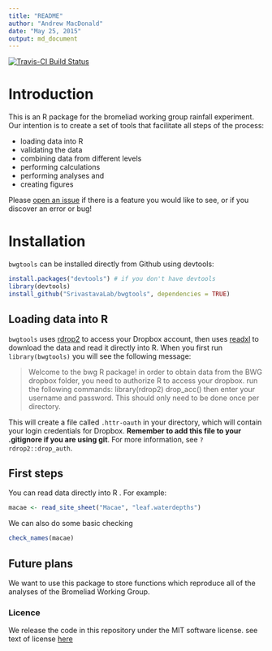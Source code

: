 ```yaml
---
title: "README"
author: "Andrew MacDonald"
date: "May 25, 2015"
output: md_document
---
```


[![Travis-CI Build Status](https://travis-ci.org/SrivastavaLab/bwgtools.png?branch=master)](https://travis-ci.org/SrivastavaLab/bwgtools)

# Introduction
This is an R package for the bromeliad working group rainfall experiment. Our intention is to create a set of tools that facilitate all steps of the process:

* loading data into R
* validating the data
* combining data from different levels
* performing calculations
* performing analyses and
* creating figures

Please [open an issue](https://github.com/SrivastavaLab/bwgtools/issues) if there is a feature you would like to see, or if you discover an error or bug!

# Installation

`bwgtools` can be installed directly from Github using devtools:

```r
install.packages("devtools") # if you don't have devtools
library(devtools)
install_github("SrivastavaLab/bwgtools", dependencies = TRUE)
```

## Loading data into R

`bwgtools` uses [rdrop2](https://github.com/karthik/rdrop2) to access your Dropbox account, then uses [readxl](https://github.com/hadley/readxl) to download the data and read it directly into R. When you first run `library(bwgtools)` you will see the following message:

> Welcome to the bwg R package! in order to obtain data from the BWG dropbox folder, you need to authorize R to access your dropbox. run the following commands: 
  library(rdrop2) 
  drop_acc() 
 then enter your username and password. This should only need to be done once per directory.

This will create a file called `.httr-oauth` in your directory, which will contain your login credentials for Dropbox. **Remember to add this file to your .gitignore if you are using git**. For more information, see `?rdrop2::drop_auth`.

## First steps

You can read data directly into R . For example:

```r
macae <- read_site_sheet("Macae", "leaf.waterdepths")
```

We can also do some basic checking 

```r
check_names(macae)
```

## Future plans

We want to use this package to store functions which reproduce all of the analyses of the Bromeliad Working Group.

### Licence
We release the code in this repository under the MIT software license. see text of license [here](LICENSE)
